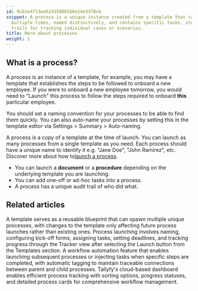 ```yaml
---
id: 9cb1e4f13ee62435800166e1de3378c6
snippet: A process is a unique instance created from a template that can be launched
  multiple times, named distinctively, and contains specific tasks, steps, and audit
  trails for tracking individual cases or scenarios.
title: More about processes
weight: 1
---
```


## What is a process?

A process is an instance of a template, for example, you may have a template that establishes the steps to be followed to onboard a new employee. If you were to onboard a new employee tomorrow, you would need to "Launch" this process to follow the steps required to onboard **this** particular employee.

You should set a naming convention for your processes to be able to find them quickly. You can also auto-name your processes by setting this in the template editor via Settings > Summary > Auto-naming.

A process is a copy of a template at the time of launch. You can launch as many processes from a single template as you need. Each process should have a unique name to identify it e.g. "Jane Doe", "John Ramirez", etc. Discover more about how to[launch a process](/products/pro/launching/how-can-i-launch-a-process-in-tallyfy/).

* You can launch a **document** or a **procedure** depending on the underlying template you are launching.
* You can add one-off or ad-hoc tasks into a process.
* A process has a unique audit trail of who did what.



<PageTree />


## Related articles
<CardGrid>
<LinkTitleCard header="<b>Pro > Launching</b>" href="/products/pro/launching/" > A template serves as a reusable blueprint that can spawn multiple unique processes, with changes to the template only affecting future process launches rather than existing ones. </LinkTitleCard>
<LinkTitleCard header="<b>Tutorials > Launch a process</b>" href="/products/pro/tutorials/your-first-process/" > Process launching involves naming, configuring kick-off forms, assigning tasks, setting deadlines, and tracking progress through the Tracker view after selecting the Launch button from the Templates section. </LinkTitleCard>
<LinkTitleCard header="<b>Launching > Launch another process when a task is completed</b>" href="/products/pro/launching/launch-process-when-task-is-completed/" > A workflow automation feature that enables launching subsequent processes or injecting tasks when specific steps are completed, with automatic tagging to maintain traceable connections between parent and child processes. </LinkTitleCard>
<LinkTitleCard header="<b>Tracker View > Manage and track my processes</b>" href="/products/pro/tracking-and-tasks/tracker-view/how-can-i-manage-and-track-my-processes-on-tallyfy/" > Tallyfy's cloud-based dashboard enables efficient process tracking with sorting options, progress statuses, and detailed process cards for comprehensive workflow management. </LinkTitleCard>
</CardGrid>